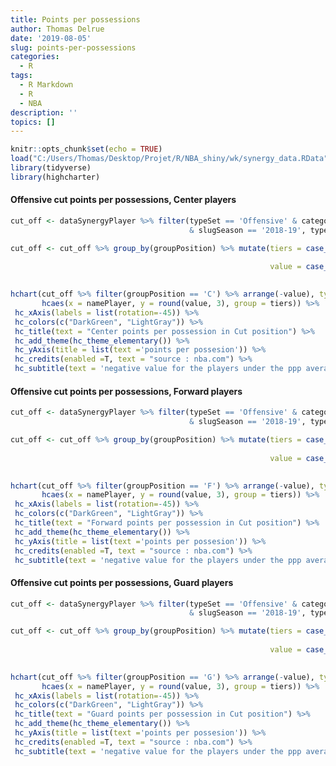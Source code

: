```yaml
---
title: Points per possessions
author: Thomas Delrue
date: '2019-08-05'
slug: points-per-possessions
categories:
  - R
tags:
  - R Markdown
  - R
  - NBA
description: ''
topics: []
---
```


```r
knitr::opts_chunk$set(echo = TRUE)
load("C:/Users/Thomas/Desktop/Projet/R/NBA_shiny/wk/synergy_data.RData")
library(tidyverse)
library(highcharter)

```

#### Offensive cut points per possessions, Center players
```r
cut_off <- dataSynergyPlayer %>% filter(typeSet == 'Offensive' & categorySynergy == 'Cut' 
                                        & slugSeason == '2018-19', typeSeason == 'Reg')

cut_off <- cut_off %>% group_by(groupPosition) %>% mutate(tiers = case_when(poss < quantile(poss, 0.33) ~ 'not enough possessions',
                                                                            TRUE ~ 'enough possessions'),
                                                          value = case_when(ppp <mean(ppp) ~ ppp/-1,
                                                                            TRUE ~ ppp))

hchart(cut_off %>% filter(groupPosition == 'C') %>% arrange(-value), type = 'column',
       hcaes(x = namePlayer, y = round(value, 3), group = tiers)) %>% 
 hc_xAxis(labels = list(rotation=-45)) %>% 
 hc_colors(c("DarkGreen", "LightGray")) %>% 
 hc_title(text = "Center points per possession in Cut position") %>% 
 hc_add_theme(hc_theme_elementary()) %>% 
 hc_yAxis(title = list(text ='points per possesion')) %>%
 hc_credits(enabled =T, text = "source : nba.com") %>% 
 hc_subtitle(text = 'negative value for the players under the ppp average')
```


#### Offensive cut points per possessions, Forward players
```r
cut_off <- dataSynergyPlayer %>% filter(typeSet == 'Offensive' & categorySynergy == 'Cut' 
                                        & slugSeason == '2018-19', typeSeason == 'Reg')

cut_off <- cut_off %>% group_by(groupPosition) %>% mutate(tiers = case_when(poss < quantile(poss, 0.33) ~ 'not enough possessions',
                                                                            TRUE ~ 'enough possessions'),
                                                          value = case_when(ppp <mean(ppp) ~ ppp/-1,
                                                                            TRUE ~ ppp))

hchart(cut_off %>% filter(groupPosition == 'F') %>% arrange(-value), type = 'column',
       hcaes(x = namePlayer, y = round(value, 3), group = tiers)) %>% 
 hc_xAxis(labels = list(rotation=-45)) %>% 
 hc_colors(c("DarkGreen", "LightGray")) %>% 
 hc_title(text = "Forward points per possession in Cut position") %>% 
 hc_add_theme(hc_theme_elementary()) %>% 
 hc_yAxis(title = list(text ='points per possesion')) %>%
 hc_credits(enabled =T, text = "source : nba.com") %>% 
 hc_subtitle(text = 'negative value for the players under the ppp average')
```


#### Offensive cut points per possessions, Guard players
```r
cut_off <- dataSynergyPlayer %>% filter(typeSet == 'Offensive' & categorySynergy == 'Cut' 
                                        & slugSeason == '2018-19', typeSeason == 'Reg')

cut_off <- cut_off %>% group_by(groupPosition) %>% mutate(tiers = case_when(poss < quantile(poss, 0.33) ~ 'not enough possessions',
                                                                            TRUE ~ 'enough possessions'),
                                                          value = case_when(ppp <mean(ppp) ~ ppp/-1,
                                                                            TRUE ~ ppp))

hchart(cut_off %>% filter(groupPosition == 'G') %>% arrange(-value), type = 'column',
       hcaes(x = namePlayer, y = round(value, 3), group = tiers)) %>% 
 hc_xAxis(labels = list(rotation=-45)) %>% 
 hc_colors(c("DarkGreen", "LightGray")) %>% 
 hc_title(text = "Guard points per possession in Cut position") %>% 
 hc_add_theme(hc_theme_elementary()) %>% 
 hc_yAxis(title = list(text ='points per possesion')) %>%
 hc_credits(enabled =T, text = "source : nba.com") %>% 
 hc_subtitle(text = 'negative value for the players under the ppp average')
```
